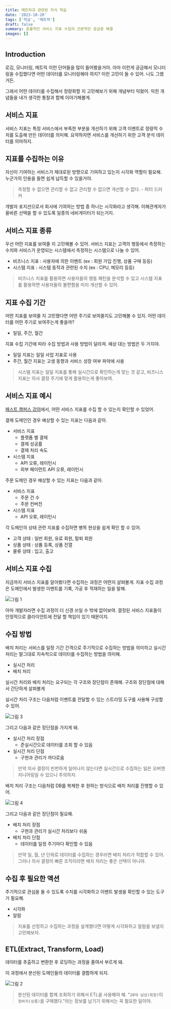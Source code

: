 ```yaml
---
title: 메트릭과 관련된 지식 학습
date: '2023-10-28'
tags: ['학습', '메트릭']
draft: false
summary: 효율적인 서비스 지표 수집의 근본적인 궁금증 해결
images: []
---
```


## Introduction

로깅, 모니터링, 메트릭 이런 단어들을 많이 들어봤을거야.
아마 이런게 궁금해서 모니터링을 수집했다면 어떤 데이터를 모니터링해야 하지? 이런 고민이 들 수 있어.
나도 그랬거든.

그래서 어떤 데이터를 수집해서 정량화할 지 고민해보기 위해 개념부터 익혔어. 익힌 개념들을 내가 생각한 통찰과 함께 이야기해볼게.

<TOCInline toc={props.toc} exclude="Introduction" />

## 서비스 지표

서비스 지표는 특정 서비스에서 부족한 부분을 개선하기 위해 고객 이벤트로 정량적 수치를 도출해 만든 데이터를 의미해.
요약하자면 서비스를 개선하기 위한 고객 분석 데이터를 의마하지.

## 지표를 수집하는 이유

자신이 기여하는 서비스가 제대로된 방향으로 기여하고 있는지 시각화 역할이 필요해.
누군가의 인용을 들면 쉽게 납득할 수 있을거야.

> 측정할 수 없으면 관리할 수 없고 관리할 수 없으면 개선할 수 없다. - 피터 드러커

개발자 포지션으로서 회사에 기여하는 방법 중 하나는 시각화라고 생각해.
이해관계자가 올바른 선택을 할 수 있도록 일종의 네비게이터가 되는거지.

## 서비스 지표 종류

우선 어떤 지표를 보여줄 지 고민해볼 수 있어.
서비스 지표는 고객의 행동에서 측정하는 수치와 서비스가 운영되는 시스템에서 측정하는 시스템으로 나눌 수 있어.

- 비즈니스 지표 : 사용자에 의한 이벤트 (ex : 회원 가입 진행, 상품 구매 등등)
- 시스템 지표 : 시스템 동작과 관련된 수치 (ex : CPU, 메모리 등등)

> 비즈니스 지표를 활용하면 사용자들의 행동 패턴을 분석할 수 있고 시스템 지표를 활용하면 사용자들의 불편함을 미리 개선할 수 있어.

## 지표 수집 기간

어떤 지표를 보여줄 지 고민했다면 어떤 주기로 보여줄지도 고민해볼 수 있지.
어떤 데이터를 어떤 주기로 보여주는게 좋을까?

- 일일, 주간, 월간

지표 수집 기간에 따라 수집 방법과 사용 방법이 달라져. 예상 대는 방법은 두 가지야.

- 일일 지표는 일일 사업 지표로 사용
- 주간, 월간 지표는 고생 동향과 서비스 성장 여부 파악에 사용

> 시스템 지표는 일일 지표를 통해 실시간으로 확인하는게 맞는 것 같고, 비즈니스 지표는 의사 결정 주기에 맞게 활용하는게 좋아보여.

## 서비스 지표 예시

[패스트 캠퍼스 강의](https://fastcampus.co.kr/dev_online_bedata)에서, 어떤 서비스 지표를 수집 할 수 있는지 확인할 수 있었어.

결제 도메인인 경우 예상할 수 있는 지표는 다음과 같아.

- 서비스 지표
    - 플랫폼 별 결제
    - 결제 성공률
    - 결제 처리 속도
- 시스템 지표
    - API 오류, 레이턴시
    - 외부 페이먼트 API 오류, 레이턴시

주문 도메인 경우 예상할 수 있는 지표는 다음과 같아.

- 서비스 지표
    - 주문 건 수
    - 주문 컨버전
- 시스템 지표
    - API 오류, 레이턴시

각 도메인의 상태 관련 지표를 수집하면 병목 현상을 쉽게 확인 할 수 있어.

- 고객 상태 : 일반 회원, 유료 회원, 탈퇴 회원
- 상품 상태 : 상품 등록, 상품 진열
- 물류 상태 : 입고, 출고

## 서비스 지표 수집

지금까지 서비스 지표를 알아봤다면 수집하는 과정은 어떤지 살펴볼게.
지표 수집 과정은 도메인에서 발생한 이벤트를 기록, 가공 후 적재하는 일을 말해.

![그림 1](/static/images/study/1.png)

아마 개발자라면 수집 과정이 더 신경 쓰일 수 밖에 없어보여.
결정된 서비스 지표들이 안정적으로 클라이언트에 전달 할 책임이 있기 때문이지.

## 수집 방법

배치 처리는 서비스를 일정 기간 간격으로 주기적으로 수집하는 방법을 의미하고 실시간 처리는 말그대로 지속적으로 데이터를 수집하는 방법을 의미해.

- 실시간 처리
- 배치 처리

실시간 처리와 배치 처리는 요구되는 각 구조와 장단점이 존재해.
구조와 장단점에 대해서 간단하게 살펴볼게

실시간 처리 구조는 다음처럼 이벤트를 전달할 수 있는 스트리밍 도구를 사용해 구성할 수 있어.

![그림 3](/static/images/study/3.png)

그리고 다음과 같은 장단점을 가지게 돼.

- 실시간 처리 장점
    - 준실시간으로 데이터를 조회 할 수 있음
- 실시간 처리 단점
    - 구현과 관리가 까다로움

> 만약 의사 결정이 빈번하게 일어나지 않는다면 실시간으로 수집하는 일은 오버엔지니어링일 수 있으니 주의하자.

배치 처리 구조는 다음처럼 DB를 복제한 후 원하는 방식으로 배치 처리를 진행할 수 있어.

![그림 4](/static/images/study/4.png)

그리고 다음과 같은 장단점이 필요해.

- 배치 처리 장점
    - 구현과 관리가 실시간 처리보다 쉬움
- 배치 처리 단점
    - 데이터를 일정 주기마다 확인할 수 있음

> 만약 일, 월, 년 단위로 데이터를 수집하는 경우라면 배치 처리가 적합할 수 있어. 그러나 의사 결정이 빠른 조직이라면 배치 처리는 좋은 선택이 아니야.

## 수집 후 필요한 액션

주기적으로 관심을 둘 수 있도록 수치를 시각화하고 이벤트 발생을 확인할 수 있는 도구가 필요해.

- 시각화
- 알람

> 지표를 선정하고 수집하는 과정을 설계했다면 어떻게 시각화하고 알람을 보낼지 고민해보자.

## ETL(Extract, Transform, Load)

데이터를 추출하고 변환한 후 로딩하는 과정을 줄여서 부르게 돼.

이 과정에서 분산된 도메인들의 데이터를 결합하게 되지.

![그림 2](/static/images/study/2.png)

> 분산된 데이터를 함께 조회하기 위해서 ETL을 사용해야 해.
> "`20대 남성(회원)`이 `청바지(상품)`을 구매했다."라는 정보를 남기기 위해서는 꼭 필요한 일이야.

